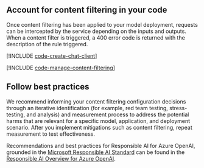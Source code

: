 ---
---

## Account for content filtering in your code

Once content filtering has been applied to your model deployment, requests can be intercepted by the service depending on the inputs and outputs. When a content filter is triggered, a 400 error code is returned with the description of the rule triggered.

[!INCLUDE [code-create-chat-client](../code-create-chat-client)]

[!INCLUDE [code-manage-content-filtering](../code-manage-content-filtering)]

## Follow best practices

We recommend informing your content filtering configuration decisions through an iterative identification (for example, red team testing, stress-testing, and analysis) and measurement process to address the potential harms that are relevant for a specific model, application, and deployment scenario. After you implement mitigations such as content filtering, repeat measurement to test effectiveness.

Recommendations and best practices for Responsible AI for Azure OpenAI, grounded in the [Microsoft Responsible AI Standard](https://aka.ms/RAI) can be found in the [Responsible AI Overview for Azure OpenAI](/azure/ai-foundry/responsible-ai/openai/overview).